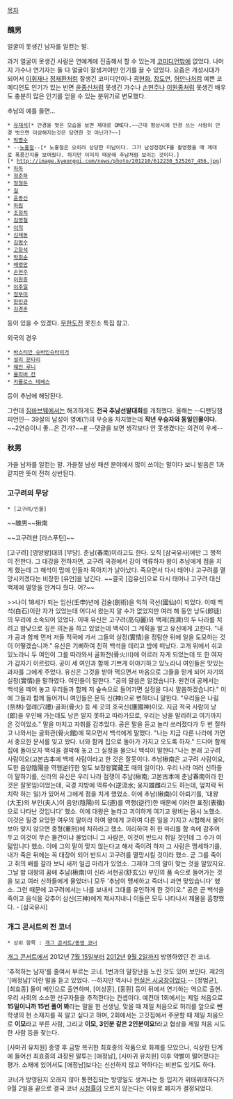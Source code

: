[[목차]]

=== 醜男 ===
얼굴이 못생긴 남자를 일컫는 말. 

과거 얼굴이 못생긴 사람은 연예계에 진출해서 할 수 있는게 [[코미디언]]밖에 없었다. 나머지 가수나 연기자는 둘 다 얼굴이 잘생겨야만 인기를 끌 수 있었다. 요즘은 개성시대가 되어서 [[이휘재]]나 [[정재환]]처럼 잘생긴 코미디언이나 [[곽현화]], [[장도연]], [[허안나]]처럼 예쁜 코메디언도 인기가 있는 반면 [[윤종신]]처럼 못생긴 가수나 [[손현주]]나 [[이원종]]처럼 못생긴 배우도 충분히 많은 인기를 얻을 수 있는 분위기로 변모했다.

추남의 예를 들면...

 * [[유재석]][* 안경을 벗은 모습을 보면 제대로 OME다.~~근데 평상시에 안경 쓰는 사람이 안경 벗으면 이상해지는것은 당연한 것 아닌가?~~]
 * [[박명수]]
 * --[[노홍철]]--[* 노홍철은 오히려 상당한 미남이다. 그가 남성정장CF를 촬영했을 때 제대로 폭풍간지를 보여줬다. 하지만 이미지 때문에 추남처럼 보이는 것이다.][* http://image.kyeonggi.com/news/photo/201210/612230_525267_456.jpg]
 * [[하하]]
 * [[정준하]]
 * [[정형돈]]
 * [[길]]
 * [[윤종신]]
 * [[하림]]
 * [[조정치]]
 * [[김영철]]
 * [[이적]]
 * [[김제동]]
 * [[김범수]]
 * [[고창석]]
 * [[박휘순]]
 * [[배영만]]
 * [[손현주]] 
 * [[이원종]]
 * [[이주일]]
 * [[정부미]] 
 * [[한민관]]
 * [[김경훈]]


등이 있을 수 있겠다. [[무한도전]] 못친소 특집 참고. 

외국의 경우
 * [[바스티안 슈바인슈타이거]]
 * [[설리 문타리]]
 * [[웨인 루니]]
 * [[올리버 칸]]
 * [[카를로스 테베스]]

등이 추남에 해당된다.

그런데 [[짐바브웨]]에서는 해괴하게도 '''전국 추남선발대회'''를 개최했다. 올해는 --디팬딩챔피언인-- 39살의 남성이 영예(?)의 우승을 차지했는데 '''작년 우승자와 동일인물이다.''' ~~2연승이니 좋...은 건가?~~[http://news.naver.com/main/ranking/read.nhn?mid=etc&sid1=111&date=20131103&rankingSectionId=104&rankingType=popular_day&rankingSeq=1&oid=003&aid=0005476298 #] --댓글을 보면 생각보다 안 못생겼다는 의견이 우세--


=== 秋男 ===
가을 남자를 일컫는 말. 가을철 남성 패션 분야에서 많이 쓰이는 말이다 보니 발음은 1과 같지만 뜻이 전혀 상반된다.

=== 고구려의 무당 ===
 * [고구려/인물]

~~醜男~~揪南

~~고구려판 [라스푸틴]~~
                  
[고구려] [영양왕]대의 [무당]. 춘남(春南)이라고도 한다. 오직 [삼국유사]에만 그 행적이 전한다. 그 대강을 전하자면, 고구려 국경에서 강이 역류하자 왕이 추남에게 점을 치게 했는데 그 해석이 맘에 안들자 목아지가 날아났다. 죽으면서 다시 태어나 고구려를 멸망시키겠다는 비장한 [유언]을 남긴다. ~~결국 [김유신]으로 다시 태어나 고구려 대신 백제에 멸망을 안겨다 줬다. 어?~~


>>나이 18세가 되는 임신(壬申)년에 검술(劍術)을 익혀 국선(國仙)이 되었다.  이때 백석(白石)이란 자가 있었는데 어디서 왔는지 알 수가 없었지만 여러 해 동안 낭도(郎徒)의 무리에 소속되어 있었다.  이때 유신은 고구려(高句麗)와 백제(百濟)의 두 나라를 치려고 밤낮으로 깊은 의논을 하고 있었는데 백석이 그 계획을 알고 유신에게 고한다.  "내가 공과 함께 먼저 저들 적국에 가서 그들의 실정(實情)을 정탐한 뒤에 일을 도모하는 것이 어떻겠습니까."  유신은 기뻐하여 친히 백석을 데리고 밤에 떠났다.  고개 위에서 쉬고 있노라니 두 여인이 그를 따라와서 골화천(骨火川)에 이르러 자게 되었는데 또 한 여자가 갑자기 이르렀다.  공이 세 여인과 함께 기쁘게 이야기하고 있노라니 여인들은 맛있는 과자를 그에게 주었다.  유신은 그것을 받아 먹으면서 마음으로 그들을 믿게 되어 자기의 실정(實情)을 말하였다.  여인들이 말한다.  "공의 말씀은 알겠습니다.  원컨대 공께서는 백석을 떼어 놓고 우리들과 함께 저 숲속으로 들어가면 실정을 다시 말씀하겠습니다."  이에 그들과 함께 들어가니 여인들은 문득 신(神)으로 변하더니 말한다.  "우리들은 나림(奈林)·혈례(穴禮)·골화(骨火) 등 세 곳의 호국신(護國神)이오.  지금 적국 사람이 낭(郎)을 우인해 가는데도 낭은 알지 못하고 따라가므로, 우리는 낭을 말리려고 여기까지 온 것이었소."  말을 마치고 자취를 감추었다.  공은 말을 듣고 놀라 쓰러졌다가 두 번 절하고 나와서는 골화관(骨火館)에 묵으면서 백석에게 말했다.  "나는 지금 다른 나라에 가면서 중요한 문서를 잊고 왔다.  너와 함께 집으로 돌아가 가지고 오도록 하자."  드디어 함께 집에 돌아오자 백석을 결박해 놓고 그 실정을 물으니 백석이 말한다."나는 본래 고구려 사람이오(고본古本에 백제 사람이라고 한 것은 잘못이다.  추남楸南은 고구려 사람이요, 도한 음양陰陽을 역행逆行한 일도 보장왕寶藏王 때의 일이다).  우리 나라 여러 신하들이 말하기를, 신라의 유신은 우리 나라 점쟁이 추남(楸南; 고본古本에 춘남春南이라 한 것은 잘못임)이었는데, 국경 지방에 역류수(逆流水; 웅자雄雌라고도 하는데, 엎치락 뒤치락 하는 일)가 있어서 그에게 점을 치게 했었소.  이에 추남(楸南)이 아뢰기를, '대왕(大王)의 부인(夫人)이 음양(陰陽)의 도(道)를 역행(逆行)한 때문에 이러한 표징(表徵)으로 나타난 것입니다' 했소.  이에 대왕은 놀라고 괴이하게 여기고 왕비는 몹시 노했소.  이것은 필경 요망한 여우의 말이라 하여 왕에게 고하여 다른 일을 가지고 시험해서 물어 보아 맞지 않으면 중형(重刑)에 처하라고 했소.  이리하여 쥐 한 마리를 함 속에 감추어 두고 이것이 무슨 물건이냐 물었더니 그 사람은, 이것이 반드시 쥐일 것인데 그 수가 여덟입니다 했소.  이에 그의 말이 맞지 않는다고 해서 죽이려 하자 그 사람은 맹세하기를, 내가 죽은 뒤에는 꼭 대장이 되어 반드시 고구려를 멸망시킬 것이라 했소.  곧 그를 죽이고 쥐의 배를 갈라 보니 새끼 일곱 마리가 있었소.  그제야 그의 말이 맞는 것을 알았지요.  그날 밤 대왕의 꿈에 추남(楸南)이 신라 서현공(舒玄公) 부인의 품 속으로 들어가는 것을 보고 여러 신하들에게 물었더니 모두 '추남이 맹세하고 죽더니 과연 맞았습니다' 했소.  그런 때문에 고구려에서는 나를 보내서 그대를 유인하게 한 것이오."  공은 곧 백석을 죽이고 음식을 갖추어 삼신(三神)에게 제사지내니 이들은 모두 나타나서 제물을 흠향했다. - [삼국유사]

=== 개그 콘서트의 전 코너 ===
 * 상위 항목 : [[개그 콘서트/종영 코너]]
[[개그 콘서트]]에서 2012년 [[7월 15일]]부터 [[2012년]] [[9월 2일]]까지 방영하였던 전 코너.

'추적하는 남자'를 줄여서 부르는 코너. 1번과의 말장난을 노린 것도 있어 보인다. 제2의 '[애정남]'이란 말을 듣고 있었다. --하지만 역시나 [[현실은 시궁창]]이었다.-- [정범균], [최효종] 둘이 메인으로 출연하며, [이상훈], [홍훤] 등이 뒤에서 연기하는 역으로 출현. 우리 사회의 소소한 선구자들을 추적한다는 컨셉이다. 예컨대 1회에서는 제일 처음으로 '''15일이니까 15번 풀어 봐'''라는 말을 한 선생님, 맞을 때 제일 처음으로 허리를 앞으로 뺀 학생의 현 소재지를 꼭 알고 싶다고 하며, 2회에서는 고깃집에서 주문할 때 제일 처음으로 '''이모'''라고 부른 사람, 그리고 '''이모, 3인분 같은 2인분이요!'''라고 협상을 제일 처음 시도한 사람 등을 찾는다.

[사마귀 유치원] 종영 후 금방 복귀한 최효종의 작품으로 화제를 모았으나, 식상한 단계에 들어선 최효종의 과장된 말투는 [애정남], [사마귀 유치원] 이후 약빨이 떨어졌다는 평가. 소재에 있어서도 [애정남]보다는 신선하지 않고 약하다는 비판도 있기도 하다. 

코너가 방영된지 오래지 않아 통편집되는 방영일도 생겨나는 등 입지가 위태위태하다가 9월 2일을 끝으로 결국 코너 [[시청률]]이 오르지 않는다는 이유로 폐지가 결정되었다.
